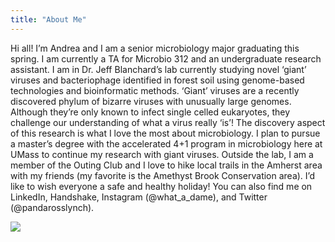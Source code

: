 ```yaml
---
title: "About Me"
---
```


Hi all! I’m Andrea and I am a senior microbiology major graduating this spring. I am currently a TA for Microbio 312 and an undergraduate research assistant. I am in Dr. Jeff Blanchard’s lab currently studying novel ‘giant' viruses and bacteriophage identified in forest soil using genome-based technologies and bioinformatic methods. ‘Giant’ viruses are a recently discovered phylum of bizarre viruses with unusually large genomes. Although they're only known to infect single celled eukaryotes, they challenge our understanding of what a virus really ‘is’! The discovery aspect of this research is what I love the most about microbiology. I plan to pursue a master’s degree with the accelerated 4+1 program in microbiology here at UMass to continue my research with giant viruses. Outside the lab, I am a member of the Outing Club and I love to hike local trails in the Amherst area with my friends (my favorite is the Amethyst Brook Conservation area). I'd like to wish everyone a safe and healthy holiday! You can also find me on LinkedIn, Handshake, Instagram (@what_a_dame), and Twitter (@pandarosslynch).

![](/Users/andreadame/anaconda3/Applications/EvoGenomics/Andrea's Website/pumpkin.png) 
